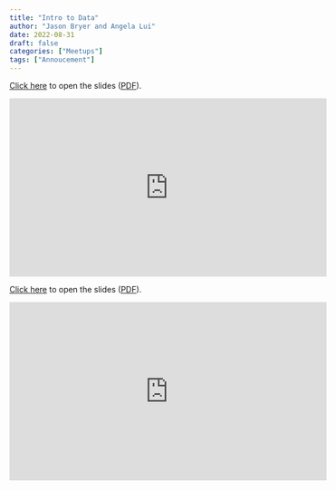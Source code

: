 ```yaml
---
title: "Intro to Data"
author: "Jason Bryer and Angela Lui"
date: 2022-08-31
draft: false
categories: ["Meetups"]
tags: ["Annoucement"]
---
```



[Click here](/slides/01-Intro_to_Data.html#1) to open the slides ([PDF](/slides/01-Intro_to_Data.pdf)).

<iframe width="560" height="315" src="https://www.youtube.com/embed/wGifRBRsv_4" title="YouTube video player" frameborder="0" allow="accelerometer; autoplay; clipboard-write; encrypted-media; gyroscope; picture-in-picture" allowfullscreen></iframe>

<!--more-->

[Click here](/slides/01-Intro_to_Data.html#1) to open the slides ([PDF](/slides/01-Intro_to_Data.pdf)).

<iframe width="560" height="315" src="https://www.youtube.com/embed/wGifRBRsv_4" title="YouTube video player" frameborder="0" allow="accelerometer; autoplay; clipboard-write; encrypted-media; gyroscope; picture-in-picture" allowfullscreen></iframe>



